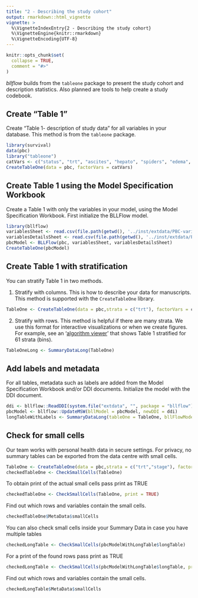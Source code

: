 ```yaml
---
title: "2 - Describing the study cohort"
output: rmarkdown::html_vignette
vignette: >
  %\VignetteIndexEntry{2 - Describing the study cohort}
  %\VignetteEngine{knitr::rmarkdown}
  %\VignetteEncoding{UTF-8}
---
```

```r
knitr::opts_chunk$set(
  collapse = TRUE,
  comment = "#>"
)
```
_bllflow_ builds from the `tableone` package to present the study cohort and description statistics. Also planned are tools to help create a study codebook.

## Create "Table 1"
Create "Table 1- description of study data" for all variables in your database. This method is from the `tableone` package.

```r
library(survival)
data(pbc)
library("tableone")
catVars <- c("status", "trt", "ascites", "hepato", "spiders", "edema", "stage")
CreateTableOne(data = pbc, factorVars = catVars)
```

## Create Table 1 using the Model Specification Workbook
Create a Table 1 with only the variables in your model, using the Model Specification Workbook.
First initialize the BLLFlow model.
```r
library(bllflow)
variablesSheet <- read.csv(file.path(getwd(), '../inst/extdata/PBC-variables.csv'))
variablesDetailsSheet <- read.csv(file.path(getwd(), '../inst/extdata/PBC-variableDetails.csv'))
pbcModel <- BLLFlow(pbc, variablesSheet, variablesDetailsSheet)
CreateTableOne(pbcModel)
```

## Create Table 1 with stratification
You can stratify Table 1 in two methods.

1) Stratify with columns. This is how to describe your data for manuscripts. This method is supported with the `CreateTableOne` library.
```r
TableOne <- CreateTableOne(data = pbc,strata = c("trt"), factorVars = catVars)
```

2) Stratify with rows. This method is helpful if there are many strata. We use this format for interactive visualizations or when we create figures. 
For example, see an '[algorithm viewer](http://algorithm-viewer.projectbiglife.ca/#/respect)' that shows Table 1 stratified for 61 strata (bins).
```r
TableOneLong <- SummaryDataLong(TableOne)
```

## Add labels and metadata
For all tables, metadata such as labels are added from the Model Specification Workbook and/or DDI documents.
Initialize the model with the DDI document.
```r
ddi <- bllflow::ReadDDI(system.file("extdata", "", package = "bllflow"), "pbcDDI.xml")
pbcModel <- bllflow::UpdateMSW(bllModel = pbcModel, newDDI = ddi) 
longTableWithLabels <- SummaryDataLong(tableOne = TableOne, bllFlowModel = pbcModel, longTable = TableOneLong)
```

## Check for small cells
Our team works with personal health data in secure settings. For privacy, no summary tables can be exported from the data centre with small cells.
```r
TableOne <- CreateTableOne(data = pbc,strata = c("trt","stage"), factorVars = catVars)
checkedTableOne <- CheckSmallCells(TableOne)
```
To obtain print of the actual small cells pass print as TRUE
```r
checkedTableOne <- CheckSmallCells(TableOne, print = TRUE)
```

Find out which rows and variables contain the small cells.
```r
checkedTableOne$MetaData$smallCells
```


You can also check small cells inside your Summary Data in case you have multiple tables
```r
checkedLongTable <- CheckSmallCells(pbcModelWithLongTable$longTable)
```

For a print of the found rows pass print as TRUE
```r
checkedLongTable <- CheckSmallCells(pbcModelWithLongTable$longTable, print = TRUE)
```

Find out which rows and variables contain the small cells.
```r
checkedLongTable$MetaData$smallCells
```
